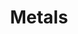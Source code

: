 ---
title: 'Metals'
openapi: '/api-reference/commodities/v1/openapi.yaml GET /commodities/v1/metals'
---
